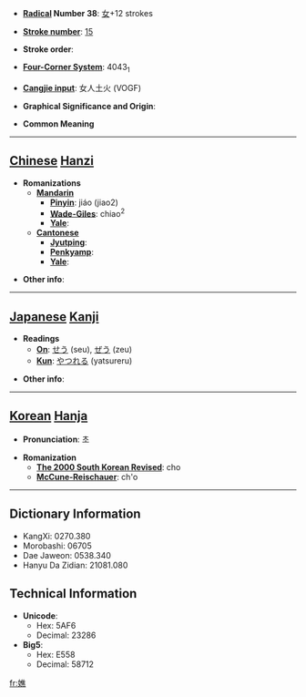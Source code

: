 * '''[[Wiktionary:Chinese radical index| Radical]] Number 38''': [[Wiktionary:Chinese radical index 女|女]]+12 strokes

* '''[[Wiktionary:Chinese total strokes index|Stroke number]]''': [[Wiktionary:Chinese total strokes index 15|15]]

* '''Stroke order''': 

* '''[[Wiktionary:Chinese four corner index|Four-Corner System]]''': 4043<sub>1</sub>

* '''[[Wiktionary:Chinese Cangjie index|Cangjie input]]''': 女人土火 (VOGF)

* '''Graphical Significance and Origin''': 

* '''Common Meaning'''

----

== [[Chinese]] [[Hanzi]] ==

* '''Romanizations'''
** '''[[Mandarin]]'''
*** '''[[Pinyin]]''': jiáo (jiao2)
*** '''[[Wade-Giles]]''': chiao<sup>2</sup>
*** '''[[Yale]]''': 
** '''[[Cantonese]]'''
*** '''[[Jyutping]]''':
*** '''[[Penkyamp]]''': 
*** '''[[Yale]]''': 

* '''Other info''': 

----

== [[Japanese]] [[Kanji]] ==

* '''Readings'''
** '''[[On]]''': [[せう]] (seu), [[ぜう]] (zeu)
** '''[[Kun]]''': [[やつれる]] (yatsureru)

* '''Other info''':  

----

== [[Korean]] [[Hanja]] ==

* '''Pronunciation''': 초

* '''Romanization'''
** '''[[The 2000 South Korean Revised Romanization|The 2000 South Korean Revised]]''': cho
** '''[[McCune-Reischauer]]''': ch'o

----

== Dictionary Information ==

* KangXi: 0270.380
* Morobashi: 06705
* Dae Jaweon: 0538.340
* Hanyu Da Zidian: 21081.080

== Technical Information ==

* '''Unicode''':
** Hex: 5AF6
** Decimal: 23286
* '''Big5''':
** Hex: E558
** Decimal: 58712

[[fr:嫶]]